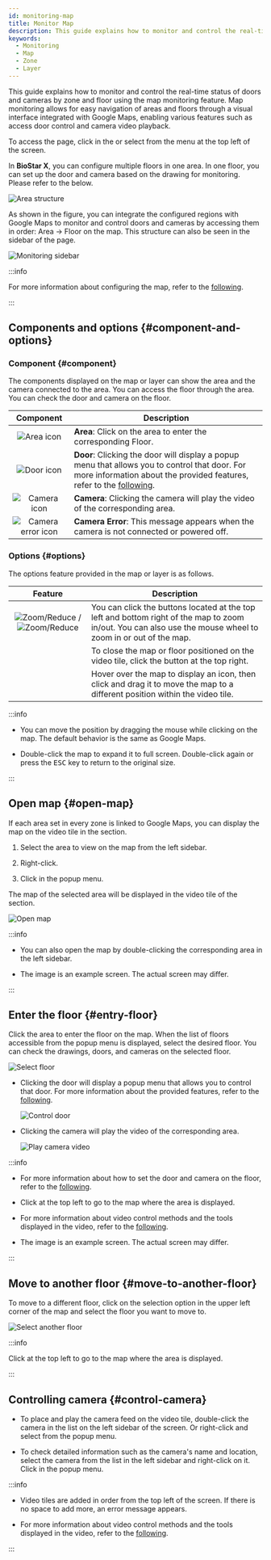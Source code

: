 ```yaml
---
id: monitoring-map
title: Monitor Map
description: This guide explains how to monitor and control the real-time status of doors and cameras by zone and floor using the map monitoring feature. Visually manage areas and floor structures integrated with Google Maps, utilizing various features such as access control and camera video playback.
keywords:
  - Monitoring
  - Map
  - Zone
  - Layer
---
```


This guide explains how to monitor and control the real-time status of doors and cameras by zone and floor using the map monitoring feature. Map monitoring allows for easy navigation of areas and floors through a visual interface integrated with Google Maps, enabling various features such as access door control and camera video playback.

To access the <Cmd sid='arena.title' /> page, click <Cmd sid='arena.title' /> in the <Cmd sid='shell.header.launcher' /> or select <Cmd sid='arena.title' /> from the menu at the top left of the screen.

In **BioStar X**, you can configure multiple floors in one area. In one floor, you can set up the door and camera based on the drawing for monitoring. Please refer to the below.

![Area structure](/img/common/monitoring-map-area-tree.png)

As shown in the figure, you can integrate the configured regions with Google Maps to monitor and control doors and cameras by accessing them in order: Area → Floor on the map. This structure can also be seen in the sidebar of the <Cmd sid='arena.title' /> page. 

![Monitoring sidebar](/img/common/monitoring-map-area-tree-example.png)

:::info

For more information about configuring the map, refer to the [following](#).

:::

## Components and options {#component-and-options}

### Component {#component}

The components displayed on the map or layer can show the area and the camera connected to the area. You can access the floor through the area. You can check the door and camera on the floor.

<div className='col2--20-80'>

|                               Component                              | Description                                                                                                                                                                           |
| :------------------------------------------------------------------: | ------------------------------------------------------------------------------------------------------------------------------------------------------------------------------------- |
|        ![Area icon](/img/common/monitoring-map-area-icon.svg)        | **Area**: Click on the area to enter the corresponding Floor.                                                                                                                         |
|     ![Door icon](/img/common/monitoring-map-floor-door-icon.svg)     | **Door**: Clicking the door will display a popup menu that allows you to control that door. For more information about the provided features, refer to the [following](control-door). |
|      ![Camera icon](/img/common/monitoring-map-camera-icon.svg)      | **Camera**: Clicking the camera will play the video of the corresponding area.                                                                                                        |
| ![Camera error icon](/img/common/monitoring-map-err-camera-icon.svg) | **Camera Error**: This message appears when the camera is not connected or powered off.                                                                                               |

</div>

### Options {#options}

The options feature provided in the map or layer is as follows.

<div className='col2--20-80'>

|                                                                  Feature                                                                 | Description                                                                                                                                                  |
| :--------------------------------------------------------------------------------------------------------------------------------------: | ------------------------------------------------------------------------------------------------------------------------------------------------------------ |
| ![Zoom/Reduce](/img/common/monitoring-map-zoom-reduce-vertical.svg) / ![Zoom/Reduce](/img/common/monitoring-map-zoom-reduce-horizon.svg) | You can click the buttons located at the top left and bottom right of the map to zoom in/out. You can also use the mouse wheel to zoom in or out of the map. |
|                                                     <IcClose width='30' height='30'/>                                                    | To close the map or floor positioned on the video tile, click the button at the top right.                                                                   |
|                                                     <IcMove width='30' height='30'/>                                                     | Hover over the map to display an icon, then click and drag it to move the map to a different position within the video tile.                                 |

</div>

:::info

* You can move the position by dragging the mouse while clicking on the map. The default behavior is the same as Google Maps.

* Double-click the map to expand it to full screen. Double-click again or press the <Kbd>ESC</Kbd> key to return to the original size.

:::

## Open map {#open-map}

If each area set in every zone is linked to Google Maps, you can display the map on the video tile in the <Cmd sid='arena.title' /> section.

1. Select the area to view on the map from the left sidebar.

2. Right-click. 

3. Click <Cmd sid='arena.tree.contextMenu.openMap' /> in the popup menu.

The map of the selected area will be displayed in the video tile of the <Cmd sid='arena.title' /> section.

<Image src='/img/monitoring-map-open-map.png' alt='Open map' />

:::info

* You can also open the map by double-clicking the corresponding area in the left sidebar.

* The image is an example screen. The actual screen may differ.

:::

## Enter the floor {#entry-floor}

Click the area to enter the floor on the map. When the list of floors accessible from the popup menu is displayed, select the desired floor. You can check the drawings, doors, and cameras on the selected floor.

<Image src='/img/monitoring-map-select-floor.png' alt='Select floor' />

* Clicking the door will display a popup menu that allows you to control that door. For more information about the provided features, refer to the [following](control-door).

  <Image src='/img/monitoring-map-floor-control-door.png' alt='Control door' />

* Clicking the camera will play the video of the corresponding area.

  <Image src='/img/monitoring-map-select-floor-play-video.png' alt='Play camera video' />

:::info

* For more information about how to set the door and camera on the floor, refer to the [following](#).

* Click <IcBack/> at the top left to go to the map where the area is displayed.

* For more information about video control methods and the tools displayed in the video, refer to the [following](monitoring-video#control-video).

* The image is an example screen. The actual screen may differ.

:::

## Move to another floor {#move-to-another-floor}

To move to a different floor, click on the selection option in the upper left corner of the map and select the floor you want to move to.

<Image src='/img/monitoring-map-select-floor-list-box.png' alt='Select another floor' />

:::info

Click <IcBack/> at the top left to go to the map where the area is displayed.

:::

## Controlling camera {#control-camera}

* To place and play the camera feed on the video tile, double-click the camera in the <Cmd sid='arena.map.title' /> list on the left sidebar of the screen. Or right-click and select <Cmd sid='arena.tree.contextMenu.openVideo' /> from the popup menu.

* To check detailed information such as the camera's name and location, select the camera from the <Cmd sid='arena.map.title' /> list in the left sidebar and right-click on it. Click <Cmd sid='arena.tree.contextMenu.viewDetail' /> in the popup menu.

:::info

* Video tiles are added in order from the top left of the screen. If there is no space to add more, an error message appears.

* For more information about video control methods and the tools displayed in the video, refer to the [following](monitoring-video#control-video).

:::
